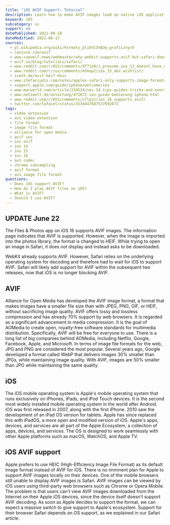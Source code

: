 ```yaml
---
title: "iOS AVIF Support: Tutorial"
description: Learn how to make AVIF images load on native iOS applications.
keyword: iOS
subcategory: os
support: no
datePublished: 2021-09-18
dateModified: 2022-06-17
sources:
  - pl.wikipedia.org/wiki/Formaty_plik%C3%B3w_graficznych
  - caniuse.com/avif
  - www.coywolf.news/webmaster/why-webkit-supports-avif-but-safari-does-not/
  - avif.io/blog/tutorials/safari/
  - www.reddit.com/r/AV1/comments/d771x0/i_presume_ios_13_doesnt_have_native_support_for/
  - www.reddit.com/r/ios/comments/m58ap2/ios_15_dev_wishlist/
  - ivent.de/avif-heif-heic
  - www.stefanjudis.com/notes/apples-safari-only-supports-image-formats-the-os-supports-and-that-might-be/
  - support.apple.com/guide/iphone/welcome/ios
  - www.macworld.com/article/234534/ios-14-tips-guides-tricks-and-everything-you-need-to-know-about-apples-new-iphone-os.html
  - www.netzwelt.de/anleitung/471672-ios-guide-bedienung-iphone.html
  - www.reddit.com/r/AV1/comments/v7lpjz/ios_16_supports_avif/
  - twitter.com/lafaiel/status/1534447687537692672
tags:
  - video extension
  - av1 video extension
  - file format
  - image file format
  - alliance for open media
  - avif ios
  - ios avif
  - ios 14
  - ios 15
  - ios 16
  - av1 codec
  - chroma subsampling
  - avif format
  - av1 image file format
questions:
  - Does iOS support AVIF?
  - How do I play AVIF files on iOS?
  - What is AVIF?
  - Should I use AVIF?
---
```


## UPDATE June 22

The Files & Photos app on iOS 16 supports AVIF images. The information page indicates that AVIF is supported. However, when the image is imported into the photos library, the format is changed to HEIF. While trying to open an image in Safari, it does not display and instead asks to be downloaded.

WebKit already supports AVIF. However, Safari relies on the underlying operating system for decoding and therefore had to wait for iOS to support AVIF. Safari will likely add support for AVIF within the subsequent two releases, now that iOS is no longer blocking AVIF.

## AVIF

Alliance for Open Media has developed the AVIF image format, a format that makes images have a smaller file size than with JPEG, PNG, GIF, or HEIF, without sacrificing image quality. AVIF offers lossy and lossless compression and has already 70% support by web browsers. It is regarded as a significant advancement in media compression. It is the goal of AOMedia to create open, royalty-free software standards for multimedia distribution. Specifically, AVIF will be free for everyone to use. There is a long list of big companies behind AOMedia, including Netflix, Google, Facebook, Apple, and Microsoft. In terms of image file formats for the web, JPG and PNG are considered the most popular. Several years ago, Google developed a format called WebP that delivers images 30% smaller than JPGs, while maintaining image quality. With AVIF, images are 50% smaller than JPG while maintaining the same quality.

## iOS

The iOS mobile operating system is Apple's mobile operating system that runs exclusively on iPhones, iPads, and iPod Touch devices. It is the second most widely installed mobile operating system in the world after Android.
iOS was first released in 2007, along with the first iPhone. 2010 saw the development of an iPad OS version for tablets. Apple has since replaced this with iPadOS, a more open and modified version of iOS.
Apple's apps, devices, and services are all part of the Apple Ecosystem, a collection of apps, devices, and services. The OS is designed to work seamlessly with other Apple platforms such as macOS, WatchOS, and Apple TV.

## iOS AVIF support

Apple prefers to use HEIC (High-Efficiency Image File Format) as its default image format instead of AVIF for iOS. There is no imminent plan for Apple to support AVIF images locally on their devices.
One of the mobile browsers still unable to display AVIF images is Safari. AVIF images can be viewed by iOS users using third-party web browsers such as Chrome or Opera Mobile. The problem is that users can't view AVIF images downloaded from the Internet on their Apple iOS devices, since the device itself doesn't support AVIF decoding.
As soon as Apple decides to support the format, we can expect a massive switch to give support to Apple's ecosystem. Support for their browser Safari depends on OS support, as we explained in our Safari article.
